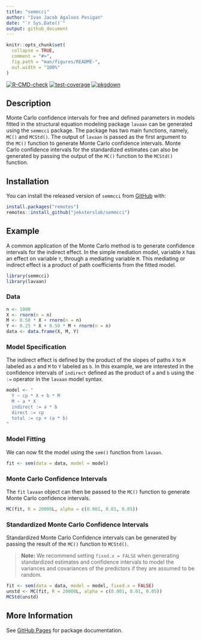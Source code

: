```yaml
---
title: "semmcci"
author: "Ivan Jacob Agaloos Pesigan"
date: "`r Sys.Date()`"
output: github_document
---
```


<!-- README.md is generated from README.Rmd. Please edit that file -->

```r
knitr::opts_chunk$set(
  collapse = TRUE,
  comment = "#>",
  fig.path = "man/figures/README-",
  out.width = "100%"
)
```

<!-- badges: start -->
[![R-CMD-check](https://github.com/jeksterslab/semmcci/workflows/R-CMD-check/badge.svg)](https://github.com/jeksterslab/semmcci/actions)
[![test-coverage](https://github.com/jeksterslab/semmcci/actions/workflows/test-coverage.yaml/badge.svg)](https://github.com/jeksterslab/semmcci/actions/workflows/test-coverage.yaml)
[![pkgdown](https://github.com/jeksterslab/semmcci/actions/workflows/pkgdown.yaml/badge.svg)](https://github.com/jeksterslab/semmcci/actions/workflows/pkgdown.yaml)
<!-- badges: end -->

## Description

Monte Carlo confidence intervals for free and defined parameters
in models fitted in the structural equation modeling package `lavaan`
can be generated using the `semmcci` package.
The package has two main functions, namely, `MC()` and `MCStd()`.
The output of `lavaan` is passed as the first argument
to the `MC()` function to generate Monte Carlo confidence intervals.
Monte Carlo confidence intervals for the standardized estimates
can also be generated by passing the output of the `MC()` function
to the `MCStd()` function.

## Installation

You can install the released version of
`semmcci`
from
[GitHub](https://github.com/jeksterslab/semmcci) with:

```r
install.packages("remotes")
remotes::install_github("jeksterslab/semmcci")
```

## Example

A common application of the Monte Carlo method
is to generate confidence intervals for the indirect effect.
In the simple mediation model,
variable `X` has an effect on variable `Y`,
through a mediating variable `M`.
This mediating or indirect effect
is a product of path coefficients from the fitted model.

```r
library(semmcci)
library(lavaan)
```

### Data

```r
n <- 1000
X <- rnorm(n = n)
M <- 0.50 * X + rnorm(n = n)
Y <- 0.25 * X + 0.50 * M + rnorm(n = n)
data <- data.frame(X, M, Y)
```

### Model Specification

The indirect effect is defined by the product of the slopes
of paths `X` to `M` labeled as `a` and `M` to `Y` labeled as `b`.
In this example, we are interested in the confidence intervals of `indirect`
defined as the product of `a` and `b` using the `:=` operator
in the `lavaan` model syntax.

```r
model <- "
  Y ~ cp * X + b * M
  M ~ a * X
  indirect := a * b
  direct := cp
  total := cp + (a * b)
"
```

### Model Fitting

We can now fit the model using the `sem()` function from `lavaan`.

```r
fit <- sem(data = data, model = model)
```

### Monte Carlo Confidence Intervals

The `fit` `lavaan` object can then be passed to the `MC()` function
to generate Monte Carlo confidence intervals.

```r
MC(fit, R = 20000L, alpha = c(0.001, 0.01, 0.05))
```

### Standardized Monte Carlo Confidence Intervals

Standardized Monte Carlo Confidence intervals can be generated by passing the result of the `MC()` function to `MCStd()`.

> **Note:** We recommend setting `fixed.x = FALSE` when generating standardized estimates and confidence intervals to model the variances and covariances of the predictors if they are assumed to be random.

```r
fit <- sem(data = data, model = model, fixed.x = FALSE)
unstd <- MC(fit, R = 20000L, alpha = c(0.001, 0.01, 0.05))
MCStd(unstd)
```

## More Information

See
[GitHub Pages](https://jeksterslab.github.io/semmcci/index.html)
for package documentation.
